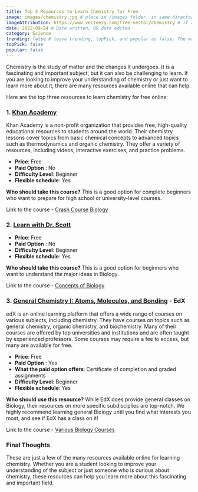```yaml
---
title: Top 3 Resources to Learn Chemistry for Free
image: images/chemistry.jpg # place in /images folder, in same directory
imageAttribution: https://www.vecteezy.com/free-vector/chemistry # if attribution needed, put link to source
date: 2022-09-24 # Date written, OR date edited
category: Science
trending: false # leave trending, topPick, and popular as false. The maintainers typically decide this :)
topPick: false
popular: false
---
```


Chemistry is the study of matter and the changes it undergoes. It is a fascinating and important subject, but it can also be challenging to learn. If you are looking to improve your understanding of chemistry or just want to learn more about it, there are many resources available online that can help.<!--truncate-->

Here are the top three resources to learn chemistry for free online:

### 1. [Khan Academy](https://www.khanacademy.org/science/ap-chemistry-beta)

Khan Academy is a non-profit organization that provides free, high-quality educational resources to students around the world. Their chemistry lessons cover topics from basic chemical concepts to advanced topics such as thermodynamics and organic chemistry. They offer a variety of resources, including videos, interactive exercises, and practice problems.

- **Price**: Free
- **Paid Option** : No
- **Difficulty Level**: Beginner
- **Flexible schedule**: Yes

**Who should take this course?** This is a good option for complete beginners who want to prepare for high school or university-level courses.

Link to the course - [Crash Course Biology](https://www.youtube.com/watch?v=QnQe0xW_JY4&list=PL3EED4C1D684D3ADF)

### 2. [Learn with Dr. Scott](https://learnwithdrscott.com/course/free-basic-chemistry/)


- **Price**: Free
- **Paid Option** : No
- **Difficulty Level**: Beginner
- **Flexible schedule**: Yes

**Who should take this course?** This is a good option for beginners who want to understand the major ideas in Biology.

Link to the course - [Concepts of Biology](https://openstax.org/details/books/concepts-biology)

### 3. [General Chemistry I: Atoms, Molecules, and Bonding](https://www.edx.org/course/atoms-molecules-and-bonding) - EdX

edX is an online learning platform that offers a wide range of courses on various subjects, including chemistry. They have courses on topics such as general chemistry, organic chemistry, and biochemistry. Many of their courses are offered by top universities and institutions and are often taught by experienced professors. Some courses may require a fee to access, but many are available for free.

- **Price**: Free
- **Paid Option** : Yes
- **What the paid option offers**: Certificate of completion and graded assignments
- **Difficulty Level**: Beginner
- **Flexible schedule**: Yes

**Who should use this resource?** While EdX does provide general classes on Biology, their resources on more specific subdisciplies are top-notch. We highly recommend learning general Biology until you find what interests you most, and see if EdX has a class on it!

Link to the course - [Various Biology Courses](https://www.edx.org/learn/biology)

### Final Thoughts

These are just a few of the many resources available online for learning chemistry. Whether you are a student looking to improve your understanding of the subject or just someone who is curious about chemistry, these resources can help you learn more about this fascinating and important field.